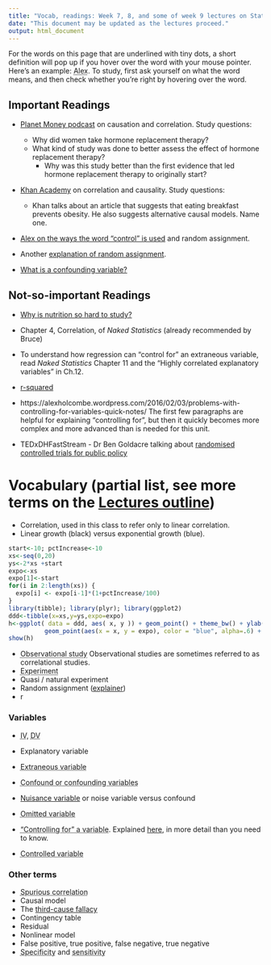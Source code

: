 ```yaml
---
title: "Vocab, readings: Week 7, 8, and some of week 9 lectures on Stats and Studies"
date: "This document may be updated as the lectures proceed."
output: html_document
---
```


For the words on this page that are underlined with tiny dots, a short definition will pop up if you hover over the word with your mouse pointer. Here's an example:  <abbr title="Alex is a middle-aged man who is lecturing from weeks 7 to 13.">Alex</abbr>. To study, first ask yourself on what the word means, and then check whether you're right by hovering over the word.

## Important Readings

* [Planet Money podcast](https://www.npr.org/transcripts/178635250) on causation and correlation. Study questions:
  * Why did women take hormone replacement therapy?
  * What kind of study was done to better assess the effect of hormone replacement therapy?
    * Why was this study better than the first evidence that led hormone replacement therapy to originally start?

* [Khan Academy](https://www.khanacademy.org/math/probability/scatterplots-a1/creating-interpreting-scatterplots/v/correlation-and-causality) on correlation and causality. Study questions:
  * Khan talks about an article that suggests that eating breakfast prevents obesity. He also suggests alternative causal models. Name one.

*  [Alex on the ways the word "control" is used](https://alexholcombe.github.io/teachingATHK/readings/controllingForVsControl.html) and random assignment.

* Another [explanation of random assignment](http://isps.yale.edu/node/16697).

* [What is a confounding variable?](http://www.statisticshowto.com/design-of-experiments/confounding-variable/)


<!-- Critical Thinking, by Paul and Elder -->

## Not-so-important Readings

* [Why is nutrition so hard to study?](https://www.medicalnewstoday.com/articles/why-is-nutrition-so-hard-to-study)

* Chapter 4, Correlation, of *Naked Statistics* (already recommended by Bruce)

* To understand how regression can "control for" an extraneous variable, read *Naked Statistics* Chapter 11 and the “Highly correlated explanatory variables” in Ch.12.

* [r-squared](http://blog.minitab.com/blog/adventures-in-statistics/regression-analysis-how-do-i-interpret-r-squared-and-assess-the-goodness-of-fit)

* https://alexholcombe.wordpress.com/2016/02/03/problems-with-controlling-for-variables-quick-notes/ The first few paragraphs are helpful for explaining "controlling for", but then it quickly becomes more complex and more advanced than is needed for this unit.

* TEDxDHFastStream - Dr Ben Goldacre talking about [randomised controlled trials for public policy](https://www.youtube.com/watch?v=RzRs7cPrrfE)

# Vocabulary (partial list, see more terms on the [Lectures outline](https://alexholcombe.github.io/teachingATHK/outline.html))

* Correlation, used in this class to refer only to linear correlation.
* Linear growth (black) versus exponential growth (blue).

```r
start<-10; pctIncrease<-10
xs<-seq(0,20)
ys<-2*xs +start
expo<-xs
expo[1]<-start
for(i in 2:length(xs)) {
  expo[i] <- expo[i-1]*(1+pctIncrease/100)
}
library(tibble); library(plyr); library(ggplot2)
ddd<-tibble(x=xs,y=ys,expo=expo)
h<-ggplot( data = ddd, aes( x, y )) + geom_point() + theme_bw() + ylab("cases in Australia") + xlab('day') +
          geom_point(aes(x = x, y = expo), color = "blue", alpha=.6) + scale_x_continuous(breaks = seq(0, 20, by = 4))
show(h)
```

* <abbr title="Study that is NOT an experiment (no experimenter manipulation of critical variable, or random assignment of people to one of e.g. two groups)">Observational study</abbr> Observational studies are sometimes referred to as correlational studies.
* <abbr title="A study where the researcher manipulates the critical variable that they want to know the effect of (might not be true for 'Quasi-' or 'natural' experiments, which are different)">Experiment</abbr> 
* Quasi / natural experiment
* Random assignment ([explainer](http://isps.yale.edu/node/16697))
* r
<!-- * r-squared and shared variance
* Proportion of variance explained, shared variance
 Squaring r gives the proportion of variance explained by the line. "Shared variance" is a synonym.-->

### Variables
* <abbr title="Independent variable. A variable manipulated in an experiment.">IV</abbr>, <abbr title="Dependent variable. A measured (not manipulated variable)">DV</abbr>

<!-- Independent variable, dependent variable. -->
* Explanatory variable
* <abbr title="Refers to a variable that was not included in an analysis but might be important.">Extraneous variable</abbr> 
<!-- When one compares two groups, one is seeking to determine the effect of an explanatory variable or variables. But extraneous variables are variables that also differ between the two groups. They may be confounds. -->
* <abbr title="When one compares two groups, ideally only one thing (the independent variable, if an experiment) differs. A confound is something else that differs which might be the cause of the difference.">Confound or confounding variables</abbr> 
<!-- Confounds are sometimes known as omitted variables in the context of observational studies or in the context of a statistical model like a regression. In experiment design, you might be interested in the effect of videogames on agression. You recruit a group of videogamers and another group of non-gamers and assess their agression level (somehow). You find that the videogamers are more agressive. Does this mean that videogaming causes agression? No, because you might have a confounding variable like age. Videogamers tend to be younger so your videogaming group may be younger than your non-gaming group. And, aggression levels decrease with age (and this was true even before videogames was invented), meaning that perhaps the only reason gamers are more violent is because they are younger. 
http://www.statisticshowto.com/design-of-experiments/confounding-variable/
-->
* [Nuisance variable](https://dictionary.apa.org/nuisance-variable) or noise variable versus confound
* <abbr title="Used in the context of observational studies, Bruce used it to refer to a problematic variable that in an experimental study would be referred to as a 'confound'">Omitted variable</abbr>

* <abbr title="Using statistics to try to 'subtract out' the effect of an extraneous variable or confound, to reveal the causal relationship between IV and DV without contamination by the confound">"Controlling for" a variable</abbr>. Explained [here](Also explained in https://alexholcombe.wordpress.com/2016/02/03/problems-with-controlling-for-variables-quick-notes/), in more detail than you need to know.
<!--This was in Bruce and Alex's lectures and means a confound that you try to compensate for using statistics, to reveal the causal relationship between IV and DV without contamination by the confound. Usually happens in observational studies but can sometimes happen in experiments.
-->

* <abbr title="In a tutorial, we used this to mean a variable that you ensure does *not* differ between two groups you are comparing. This is in distinction to the independent variable, which is a variable you *do* want to differ between the two groups">Controlled variable</abbr>


### Other terms
* <abbr title="Correlation between X and Y that one might think is due to X causing Y, or Y causing X, but isn't.">Spurious correlation</abbr>
* Causal model
* The [third-cause fallacy](https://apologetics.fandom.com/wiki/Third-cause_fallacy)
* Contingency table
* Residual
* Nonlinear model
* False positive, true positive, false negative, true negative
* <abbr title="Of those without what's being tested for, the proportion that correctly get a NEGATIVE test result. High specificity means low false positive rate" >Specificity</abbr> and <abbr title="How often a test correctly generates a positive result for cases that have what's being tested for (also known as the 'true positive' rate)">sensitivity</abbr>

